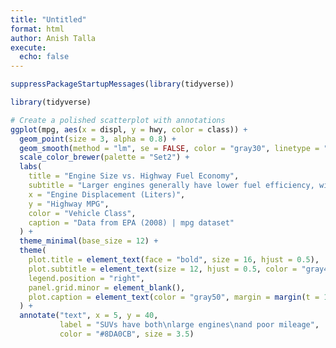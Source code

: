 ```yaml
---
title: "Untitled"
format: html
author: Anish Talla
execute:
  echo: false
---
```



```r
suppressPackageStartupMessages(library(tidyverse))

```

```r
library(tidyverse)

# Create a polished scatterplot with annotations
ggplot(mpg, aes(x = displ, y = hwy, color = class)) +
  geom_point(size = 3, alpha = 0.8) +
  geom_smooth(method = "lm", se = FALSE, color = "gray30", linetype = "dashed") +
  scale_color_brewer(palette = "Set2") +
  labs(
    title = "Engine Size vs. Highway Fuel Economy",
    subtitle = "Larger engines generally have lower fuel efficiency, with SUVs being the least efficient",
    x = "Engine Displacement (Liters)",
    y = "Highway MPG",
    color = "Vehicle Class",
    caption = "Data from EPA (2008) | mpg dataset"
  ) +
  theme_minimal(base_size = 12) +
  theme(
    plot.title = element_text(face = "bold", size = 16, hjust = 0.5),
    plot.subtitle = element_text(size = 12, hjust = 0.5, color = "gray40"),
    legend.position = "right",
    panel.grid.minor = element_blank(),
    plot.caption = element_text(color = "gray50", margin = margin(t = 10))
  ) +
  annotate("text", x = 5, y = 40, 
           label = "SUVs have both\nlarge engines\nand poor mileage", 
           color = "#8DA0CB", size = 3.5)
```
